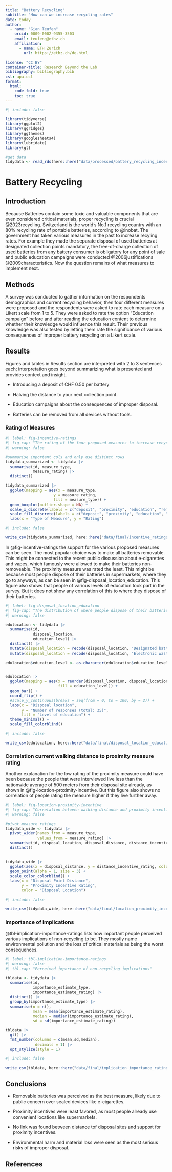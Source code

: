 ```yaml
---
title: "Battery Recycling"
subtitle: "How can we increase recycling rates"
date: today
author:
  - name: "Gian Teufen"
    orcid: 0009-0002-9355-3503
    email: teufeng@ethz.ch
    affiliation:
      - name: ETH Zurich
        url: https://ethz.ch/de.html

license: "CC BY"
container-title: Research Beyond the Lab
bibliography: bibliography.bib
csl: apa.csl
format:
  html:
    code-fold: true
    toc: true
---
```


```r
#| include: false

library(tidyverse)
library(ggplot2)
library(ggridges)
library(ggthemes)
library(googlesheets4)
library(lubridate)
library(gt)

#get data
tidydata <- read_rds(here::here("data/processed/battery_recycling_incentive_survey_processed_responses.rds"))
```

# Battery Recycling

## Introduction

Because Batteries contain some toxic and valuable components that are even considered critical materials, proper recycling is crucial @2023recycling. Switzerland is the world's No.1 recycling country with an 80% recycling rate of portable batteries, according to @inobat. The government has taken various measures in the past to increase recyling rates. For example they made the separate disposal of used batteries at designated collection points mandatory, the free-of-charge collection of used batteries from any battery consumer is obligatory for any point of sale and public education campaigns were conducted @2006justifications @2009characteristics. Now the question remains of what measures to implement next.

## Methods

A survey was conducted to gather information on the respondents demographics and current recycling behavior, then four different measures were proposed and the respondents were asked to rate each measure on a Likert scale from 1 to 5. They were asked to rate the option "Education campaign" before and after reading the education content to determine whether their knowledge would influence this result. Their previous knowledge was also tested by letting them rate the significance of various consequences of improper battery recycling on a Likert scale.

## Results

Figures and tables in Results section are interpreted with 2 to 3 sentences each; interpretation goes beyond summarizing what is presented and provides context and insight.

-   Introducing a deposit of CHF 0.50 per battery

-   Halving the distance to your next collection point.

-   Education campaigns about the consequences of improper disposal.

-   Batteries can be removed from all devices without tools.

### Rating of Measures

```r
#| label: fig-incentive-ratings
#| fig-cap: "The rating of the four proposed measures to increase recycling rates"
#| warning: false

#summarise important cols and only use distinct rows
tidydata_summarized <- tidydata |> 
  summarise(id, measure_type,
            measure_rating) |> 
  distinct()

tidydata_summarized |> 
  ggplot(mapping = aes(x = measure_type,
                     y = measure_rating,
                     fill = measure_type)) +
  geom_boxplot(outlier.shape = NA) +
  scale_x_discrete(labels = c("deposit", "proximity", "education", "removability")) +
  scale_fill_discrete(labels = c("deposit", "proximity", "education", "removability")) +
  labs(x = "Type of Measure", y = "Rating")
```

```r
#| include: false

write_csv(tidydata_summarized, here::here("data/final/incentive_ratings.csv"))
```

In @fig-incentive-ratings the support for the various proposed measures can be seen. The most popular choice was to make all batteries removable. This might be connected to the recent public discussion about e-cigarettes and vapes, which famously were allowed to make their batteries non-removeable. The proximity measure was rated the least. This might be because most people dispose of their batteries in supermarkets, where they go to anyways, as can be seen in @fig-disposal_location_education. This figure also shows that people of various levels of education took part in the survey. But it does not show any correlation of this to where they dispose of their batteries.

```r
#| label: fig-disposal_location_education
#| fig-cap: "The distribution of where people dispose of their batteries."
#| warning: false

edulocation <- tidydata |> 
  summarise(id,
            disposal_location,
            education_level) |> 
  distinct() |> 
  mutate(disposal_location = recode(disposal_location, "Designated battery bin at Coop, Migros, Denner or Kkiosk" = "Supermarket")) |> 
  mutate(disposal_location = recode(disposal_location, "Electronic waste collection point" = "E-waste site"))
  
edulocation$education_level <- as.character(edulocation$education_level)


edulocation |>
  ggplot(mapping = aes(x = reorder(disposal_location, disposal_location, length), 
                       fill = education_level)) +
  geom_bar() +
  coord_flip() +
  #scale_y_continuous(breaks = seq(from = 0, to = 100, by = 2)) +
  labs(x = "Disposal location",
       y = "Number of responses (total: 35)",
       fill = "Level of education") +
  theme_minimal() +
  scale_fill_colorblind()
```

```r
#| include: false

write_csv(edulocation, here::here("data/final/disposal_location_education.csv"))
```

### Correlation current walking distance to proximity measure rating

Another explanation for the low rating of the proximity measure could have been because the people that were interviewed live less than the nationwide average of 500 meters from their disposal site already, as shown in @fig-location-proximity-incentive. But this figure also shows no correlation of people rating the measure higher if they live further away.

```r
#| label: fig-location-proximity-incentive
#| fig-cap: "Correlation between walking distance and proximity incentive rating"
#| warning: false

#pivot measure ratings
tidydata_wide <- tidydata |> 
  pivot_wider(names_from = measure_type,
              values_from = measure_rating) |> 
  summarise(id, disposal_location, disposal_distance, distance_incentive_rating) |> 
  distinct()
  

tidydata_wide |> 
  ggplot(aes(x = disposal_distance, y = distance_incentive_rating, color = disposal_location)) +
  geom_point(alpha = 1, size = 3) +
  scale_color_colorblind() +
  labs(x = "Disposal Point Distance",
       y = "Proximity Incentive Rating",
       color = "Disposal Location")

```

```r
#| include: false

write_csv(tidydata_wide, here::here("data/final/location_proximity_incentive.csv"))
```

### Importance of Implications

@tbl-implication-importance-ratings lists how important people perceived various implications of non-recycling to be. They mostly name environmental pollution and the loss of critical materials as being the worst consequences.

```r
#| label: tbl-implication-importance-ratings
#| warning: false
#| tbl-cap: "Perceived importance of non-recycling implications"

tbldata <- tidydata |>
  summarise(id,
            importance_estimate_type,
            importance_estimate_rating) |> 
  distinct() |> 
  group_by(importance_estimate_type) |>
  summarise(n = n(),
            mean = mean(importance_estimate_rating),
            median = median(importance_estimate_rating),
            sd = sd(importance_estimate_rating)) 

tbldata |> 
  gt() |> 
  fmt_number(columns = c(mean,sd,median),
             decimals = 1) |> 
  opt_stylize(style = 1)
```

```r
#| include: false

write_csv(tbldata, here::here("data/final/implication_importance_ratings.csv"))
```

## Conclusions

-   Removable batteries was perceived as the best measure, likely due to public concern over sealed devices like e-cigarettes.

-   Proximity incentives were least favored, as most people already use convenient locations like supermarkets.

<!-- -->

-   No link was found between distance tof disposal sites and support for proximity incentives.

<!-- -->

-   Environmental harm and material loss were seen as the most serious risks of improper disposal.

## References
